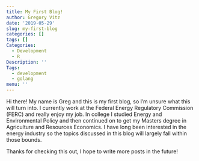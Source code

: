 ```yaml
---
title: My First Blog!
author: Gregory Vitz
date: '2019-05-29'
slug: my-first-blog
categories: []
tags: []
Categories:
  - Development
  - R
Description: ''
Tags:
  - development
  - golang
menu: ''
---
```


Hi there! My name is Greg and this is my first blog, so I'm unsure what this will turn into. I currently work at the Federal Energy Regulatory Commission (FERC) and really enjoy my job. In college I studied Energy and Environmental Policy and then continued on to get my Masters degree in Agriculture and Resources Economics. I have long been interested in the energy industry so the topics discussed in this blog will largely fall within those bounds. 

Thanks for checking this out, I hope to write more posts in the future!